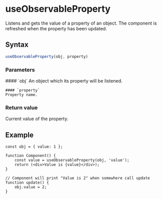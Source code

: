 <Module name="zeta-dom-react" />

# useObservableProperty

Listens and gets the value of a property of an object. The component is refreshed when the property has been updated.

## Syntax

```javascript
useObservableProperty(obj, property)
```

### Parameters

<dl>
    #### `obj`
    An object which its property will be listened.

    #### `property`
    Property name.
</dl>

### Return value

Current value of the property.

## Example

```tsx
const obj = { value: 1 };

function Component() {
    const value = useObservableProperty(obj, 'value');
    return (<div>Value is {value}</div>);
}

// Component will print "Value is 2" when somewhere call update
function update() {
    obj.value = 2;
}
```
